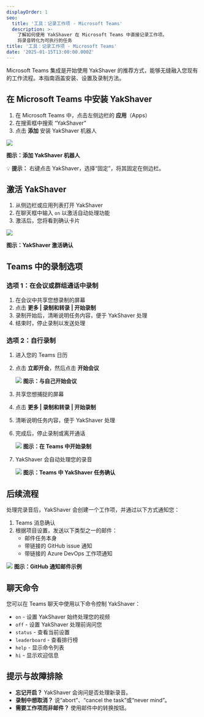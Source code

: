 ```yaml
---
displayOrder: 1
seo:
  title: '工具：记录工作项 - Microsoft Teams'
  description: >-
    了解如何使用 YakShaver 在 Microsoft Teams 中直接记录工作项。
    将录音转化为可执行的任务
title: '工具：记录工作项 - Microsoft Teams'
date: '2025-01-15T13:00:00.000Z'
---
```


Microsoft Teams 集成是开始使用 YakShaver 的推荐方式，能够无缝融入您现有的工作流程。本指南涵盖安装、设置及录制方法。

## 在 Microsoft Teams 中安装 YakShaver

1. 在 Microsoft Teams 中，点击左侧边栏的 **应用**（Apps）
2. 在搜索框中搜索 “YakShaver”
3. 点击 **添加** 安装 YakShaver 机器人

![](/adding-bot.png)

**图示：添加 YakShaver 机器人**

💡 **提示：** 右键点击 YakShaver，选择“固定”，将其固定在侧边栏。

## 激活 YakShaver

1. 从侧边栏或应用列表打开 YakShaver
2. 在聊天框中输入 `on` 以激活自动处理功能
3. 激活后，您将看到确认卡片

![](/turn-on-card.png)

**图示：YakShaver 激活确认**

## Teams 中的录制选项

### 选项 1：在会议或群组通话中录制

1. 在会议中共享您想录制的屏幕
2. 点击 **更多 | 录制和转录 | 开始录制**
3. 录制开始后，清晰说明任务内容，便于 YakShaver 处理
4. 结束时，停止录制以发送处理

### 选项 2：自行录制

1. 进入您的 Teams 日历
2. 点击 **立即开会**，然后点击 **开始会议**

   ![](/YakShaver/Blogs/meeting-with-yourself.png)
   **图示：与自己开始会议**
3. 共享您想捕捉的屏幕
4. 点击 **更多 | 录制和转录 | 开始录制**
5. 清晰说明任务内容，便于 YakShaver 处理
6. 完成后，停止录制或离开通话

   ![](/YakShaver/Blogs/start-recording.png)
   **图示：在 Teams 中开始录制**
7. YakShaver 会自动处理您的录音

   ![](/YakShaver/yakshaver-is-done.png)
   **图示：Teams 中 YakShaver 任务确认**

## 后续流程

处理完录音后，YakShaver 会创建一个工作项，并通过以下方式通知您：

1. Teams 消息确认
2. 根据项目设置，发送以下类型之一的邮件：
   * 邮件任务本身
   * 带链接的 GitHub issue 通知
   * 带链接的 Azure DevOps 工作项通知

![](/YakShaver/yakshaver-github-email.png)
**图示：GitHub 通知邮件示例**

## 聊天命令

您可以在 Teams 聊天中使用以下命令控制 YakShaver：

* `on` - 设置 YakShaver 始终处理您的视频
* `off` - 设置 YakShaver 处理前询问您
* `status` - 查看当前设置
* `leaderboard` - 查看排行榜
* `help` - 显示命令列表
* `hi` - 显示欢迎信息

## 提示与故障排除

* **忘记开启？** YakShaver 会询问是否处理新录音。
* **录制中想取消？** 说“abort”、“cancel the task”或“never mind”。
* **需要工作项而非邮件？** 使用邮件中的转换按钮。